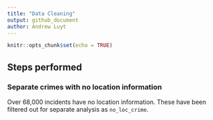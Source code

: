 ```yaml
---
title: "Data Cleaning"
output: github_document
author: Andrew Luyt
---
```


```r
knitr::opts_chunk$set(echo = TRUE)
```

## Steps performed

### Separate crimes with no location information
Over 68,000 incidents have no location information. These have been filtered
out for separate analysis as `no_loc_crime`.

